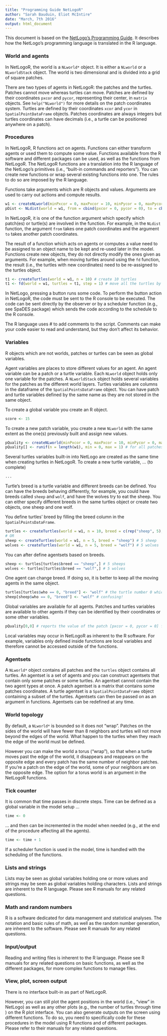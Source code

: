 ```yaml
---
title: "Programming Guide NetLogoR"
author: "Sarah Bauduin, Eliot McIntire"
date: "March, 7th 2016"
output: html_document
---
```


This document is based on the [NetLogo’s Programming Guide](https://ccl.northwestern.edu/netlogo/docs/programming.html). It describes how the NetLogo’s programming language is translated in the R language.


### World and agents

In NetLogoR, the world is a `NLworld*` object. It is either a `NLworld` or a `NLworldStack` object. The world is two dimensional and is divided into a grid of square patches. 

There are two types of agents in NetLogoR: the patches and the turtles. Patches cannot move whereas turtles can move. Patches are defined by their coordinates `pxcor` and `pycor`, representing their center, in `matrix` objects. See `help("NLworld")` for more details on the patch coordinates system. Turtles are defined by their coordinates `xcor` and `ycor` in  `SpatialPointDataFrame` objects. Patches coordinates are always integers but turtles coordinates can have decimals (i.e., a turtle can be positioned anywhere on a patch).


### Procedures

In NetLogoR, R functions act on agents. Functions can either transform agents or used them to compute some value. Functions available from the R software and different packages can be used, as well as the functions from NetLogoR. The NetLogoR functions are a translation into the R language of the NetLogo’s primitives (i.e., “built-in commands and reporters”). You can create new functions or wrap several existing functions into one. The rules to do so are imposed by the R language.  

Functions take arguments which are R objects and values. Arguments are used to carry out actions and compute results.
```r
w1 <- createNLworld(minPxcor = 0, maxPxcor = 10, minPycor = 0, maxPycor = 10) # create a world according to the given extent
pDist <- NLdist(world = w1, from = cbind(pxcor = 0, pycor = 0), to = cbind(pxcor = 1, pycor = 1) # report the distance between the patch [pxcor = 0, pycor = 0] and the patch [pxcor = 1, pycor = 1]
```

In NetLogoR, it is one of the function argument which specify which patch(es) or turtle(s) are involved in the function. For example, in the `NLdist` function, the argument `from` takes one patch coordinates and the argument `to` takes another patch coordinates.

The result of a function which acts on agents or computes a value need to be assigned to an object name to be kept and re-used later in the model. Functions create new objects, they do not directly modify the ones given as arguments. For example, when moving turtles around using the `fd` function, the result (i.e., the turtles with new coordinates) need to be re-assigned to the turtles object.
```r
t1 <- createTurtles(world = w1, n = 10) # create 10 turtles
t1 <- fd(world = w1, turtles = t1, step = 1) # move all the turtles by 1
```

In NetLogo, pressing a button runs some code. To perform the button action in NetLogoR, the code must be sent to the R console to be executed. The code can be sent directly by the observer or by a scheduler function (e.g., see SpaDES package) which sends the code according to the schedule to the R console.

The R language uses # to add comments to the script. Comments can make your code easier to read and understand, but they don't affect its behavior.


### Variables

R objects which are not worlds, patches or turtles can be seen as global variables.

Agent variables are places to store different values for an agent. An agent variable can be a patch or a turtle variable. Each `NLworld` object holds only one variable for the patches. A `NLworldStack` object holds several variables for the patches as the different world layers. Turtles variables are columns in the dataframe of the `SpatialPointsDataFrame` object. You can have patch and turtle variables defined by the same name as they are not stored in the same object. 

To create a global variable you create an R object.  
```r
score <- 15
```

To create a new patch variable, you create a new `NLworld` with the same extent as the one(s) previously built and assign new values. 
```r
pQuality <- createNLworld(minPxcor = 0, maxPxcor = 10, minPycor = 0, maxPycor = 10)
pQuality[] <- runif(n = length(w1), min = 0, max = 1) # for all patches, assign a random value between 0 and 1
```

Several turtles variables built-in into NetLogo are created as the same time when creating turtles in NetLogoR. To create a new turtle variable, ... (to complete) 
```r
...
```

Turtle’s breed is a turtle variable and different breeds can be defined. You can have the breeds behaving differently, for example, you could have breeds called `sheep` and `wolf`, and have the wolves try to eat the sheep. You can either specify different breeds in the same turtles object or create two objects, one sheep and one wolf.

You define turtles' breed by filling the breed column in the `SpatialPointsDataFrame`.
```r
turtles <- createTurtles(world = w1, n = 10, breed = c(rep("sheep", 5), rep("wolf", 5))) # 5 sheep and 5 wolves
# OR
sheep <- createTurtles(world = w1, n = 5, breed = "sheep") # 5 sheep
wolves <- createTurtles(world = w1, n = 5, breed = "wolf") # 5 wolves
```

You can after define agentsets based on breeds.
```r
sheep <- turtles[turtles$breed == "sheep",] # 5 sheeps
wolves <- turtles[turtles$breed == "wolf",] # 5 wolves
```

One agent can change breed. If doing so, it is better to keep all the moving agents in the same object.
```r
turtles[turtles$who == 0, "breed"] <- "wolf" # the turtle number 0 which was "sheep" became "wolf"
sheep[sheep$who == 0, "breed"] <- "wolf" # confusing!
```

Global variables are available for all agents. Patches and turtles variables are available to other agents if they can be identified by their coordinates or some other variables.
```r
pQuality[0,0] # reports the value of the patch [pxcor = 0, pycor = 0] for the variable held by pQuality. This value can then be used by any other agents
```

Local variables may occur in NetLogoR as inherent to the R software. For example, variables only defined inside functions are local variables and therefore cannot be accessed outside of the functions.


### Agentsets

A `NLworld*` object contains all patches and the `turtles` object contains all turtles. An agentset is a set of agents and you can construct agentsets that contain only some patches or some turtles. An agentset cannot contain the two agent types at once. A patch agentset is a matrix that contains some patches coordinates. A turtle agentset is a `SpatialPointDataFrame` object containing a subset of the turtles. Agentsets can then be passed on as an argument in functions. Agentsets can be redefined at any time. 


### World topology

By default, a `NLworld*` is bounded so it does not "wrap". Patches on the sides of the world will have fewer than 8 neighbors and turtles will not move beyond the edges of the world. What happen to the turtles when they reach the edge of the world must be defined. 

However you can make the world a torus (“wrap”), so that when a turtle moves past the edge of the world, it disappears and reappears on the opposite edge and every patch has the same number of neighbor patches. If you're a patch on the edge of the world, some of your neighbors are on the opposite edge. The option for a torus world is an argument in the NetLogoR functions.


### Tick counter

It is common that time passes in discrete steps.
Time can be defined as a global variable in the model setup ...
```r
time <- 0
```
... and then can be incremented in the model when needed (e.g., at the end of the procedure affecting all the agents).  
```r
time <- time + 1
```

If a scheduler function is used in the model, time is handled with the scheduling of the functions. 


### Lists and strings

Lists may be seen as global variables holding one or more values and strings may be seen as global variables holding characters. Lists and strings are inherent to the R language. Please see R manuals for any related questions.


### Math and random numbers

R is a software dedicated for data management and statistical analyses. The notation and basic rules of math, as well as the random number generation, are inherent to the software. Please see R manuals for any related questions.


### Input/output

Reading and writing files is inherent to the R language. Please see R manuals for any related questions on basic functions, as well as the different packages, for more complex functions to manage files.


### View, plot, screen output

There is no interface built-in as part of NetLogoR. 

However, you can still plot the agent positions in the world (i.e., “view” in NetLogo) as well as any other plots (e.g., the number of turtles through time ) on the R plot interface. You can also generate outputs on the screen using different functions. To do so, you need to specifically code for these procedures in the model using R functions and of different packages. Please refer to their manuals for any related questions.
